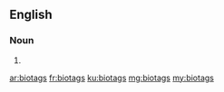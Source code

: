 ==English==

===Noun===
{{head|en|noun plural form}}

# {{plural of|biotag|lang=en}}

[[ar:biotags]]
[[fr:biotags]]
[[ku:biotags]]
[[mg:biotags]]
[[my:biotags]]